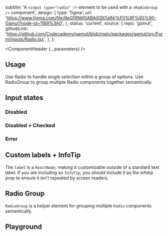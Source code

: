 


  subtitle: 'A `<input type="radio" />` element to be used with a `<RadioGroup />` component',
  design: {
    type: 'figma',
    url: 'https://www.figma.com/file/ReGfRNillGABAj5SlITalN/%F0%9F%93%90-Gamut?node-id=1189%3A0',
  },
  status: 'current',
  source: {
    repo: 'gamut',
    githubLink:
      'https://github.com/Codecademy/gamut/blob/main/packages/gamut/src/Form/inputs/Radio.tsx',
  },
};

<Meta of={RadioStories} />

<ComponentHeader {...parameters} />

## Usage

Use Radio to handle single selection within a group of options. Use RadioGroup to group multiple Radio components together semantically.

## Input states

### Disabled

<Canvas of={RadioStories.Disabled} />

### Disabled + Checked

<Canvas of={RadioStories.DisabledChecked} />

### Error

<Canvas of={RadioStories.Error} />

## Custom labels + InfoTip

The `label` is a `ReactNode`, making it customizable outside of a standard text label. If you are including an <LinkTo id="Molecules/Tips/InfoTip">`InfoTip`</LinkTo>, you should include it as the infotip prop to ensure it isn't repeated by screen readers.

<Canvas of={RadioStories.CustomLabel} />

## Radio Group

`RadioGroup` is a helper element for grouping multiple `Radio` components semantically.

<Canvas of={RadioStories.RadioGroupComponent} />

## Playground

<Canvas sourceState="shown" of={RadioStories.Default} />

<Controls />
